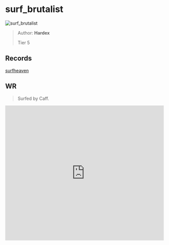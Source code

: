
# surf_brutalist

![surf_brutalist](https://raw.githubusercontent.com/Sayt123/SurfMapPics/Maps-and-bonuses/csgo/surf_brutalist.jpg)

> Author: **Hardex**
>
> Tier 5

## Records

[surfheaven](https://surfheaven.eu/map/surf_brutalist)

## WR

> Surfed by Caff.

<iframe
width="100%"
height="430"
src="https://www.youtube.com/embed/EWaqccG8v7I"
frameborder="0"
allow="accelerometer; autoplay; clipboard-write; encrypted-media; gyroscope; picture-in-picture"
allowFullScreen
/>

```md

[Surf Timer] - Caff finished in 02:17:74 (WR -00:04:01)
[Surf Timer] - Caff beat the map record! Rank: 1/236

Previous WR holder: Caff


```
                